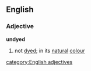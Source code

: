 ==English==
===Adjective===
'''undyed'''
#not [[dyed]]; in its [[natural]] [[colour]]
[[category:English adjectives]]